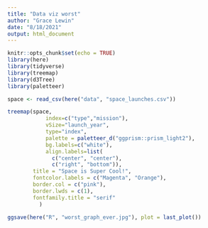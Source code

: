 ```yaml
---
title: "Data viz worst"
author: "Grace Lewin"
date: "8/18/2021"
output: html_document
---
```


```r
knitr::opts_chunk$set(echo = TRUE)
library(here)
library(tidyverse)
library(treemap)
library(d3Tree)
library(paletteer)
```

```r
space <- read_csv(here("data", "space_launches.csv"))
```

```r
treemap(space,
            index=c("type","mission"),
            vSize="launch_year",
            type="index",
            palette = paletteer_d("ggprism::prism_light2"),
            bg.labels=c("white"),
            align.labels=list(
              c("center", "center"), 
              c("right", "bottom")),
        title = "Space is Super Cool!",
        fontcolor.labels = c("Magenta", "Orange"),
        border.col = c("pink"),
        border.lwds = c(1),
        fontfamily.title = "serif"
          ) 

ggsave(here("R", "worst_graph_ever.jpg"), plot = last_plot())
```

